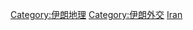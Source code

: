 {{Commonscat|International borders of Iran}}

[[Category:伊朗地理|Category:伊朗地理]]
[[Category:伊朗外交|Category:伊朗外交]]
[[Category:各國邊界|Iran]]
